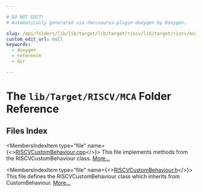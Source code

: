 ```yaml
---

# DO NOT EDIT!
# Automatically generated via docusaurus-plugin-doxygen by Doxygen.

slug: /api/folders/lib/lib/target/lib/target/riscv/lib/target/riscv/mca
custom_edit_url: null
keywords:
  - doxygen
  - reference
  - dir

---
```





# The `lib/Target/RISCV/MCA` Folder Reference

<DoxygenPage pluginConfig={pluginConfig}>



## Files Index

<MembersIndex>

<MembersIndexItem
  type="file"
  name={<><a href="/docs/api/files/lib/lib/target/lib/target/riscv/lib/target/riscv/mca/riscvcustombehaviour-cpp">RISCVCustomBehaviour.cpp</a></>}>
This file implements methods from the RISCVCustomBehaviour class. <a href="/docs/api/files/lib/lib/target/lib/target/riscv/lib/target/riscv/mca/riscvcustombehaviour-cpp/#details">More...</a>
</MembersIndexItem>

<MembersIndexItem
  type="file"
  name={<><a href="/docs/api/files/lib/lib/target/lib/target/riscv/lib/target/riscv/mca/riscvcustombehaviour-h">RISCVCustomBehaviour.h</a></>}>
This file defines the RISCVCustomBehaviour class which inherits from CustomBehaviour. <a href="/docs/api/files/lib/lib/target/lib/target/riscv/lib/target/riscv/mca/riscvcustombehaviour-h/#details">More...</a>
</MembersIndexItem>

</MembersIndex>


</DoxygenPage>

